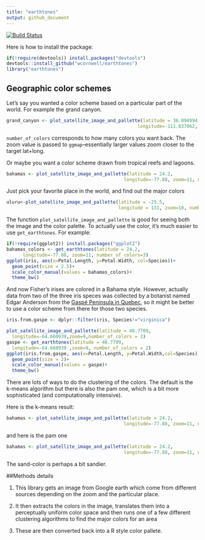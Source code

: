 ```yaml
---
title: "earthtones"
output: github_document
---
```

[![Build Status](https://travis-ci.org/wcornwell/earthtones.svg?branch=master)](https://travis-ci.org/wcornwell/earthtones)

Here is how to install the package:

```r
if(!require(devtools)) install.packages("devtools")
devtools::install_github("wcornwell/earthtones")
library("earthtones")
```

## Geographic color schemes

Let's say you wanted a color scheme based on a particular part of the world.  For example the grand canyon.  

```r
grand_canyon <- plot_satellite_image_and_pallette(latitude = 36.094994,
                                                longitude=-111.837962, zoom=12, number_of_colors=5)
```

`number_of_colors` corresponds to how many colors you want back.  The zoom value is passed to `ggmap`--essentially larger values zoom closer to the target lat+long.  

Or maybe you want a color scheme drawn from tropical reefs and lagoons.  

```r
bahamas <- plot_satellite_image_and_pallette(latitude = 24.2,
                                           longitude=-77.88, zoom=11, number_of_colors=5)
```

Just pick your favorite place in the world, and find out the major colors

```r
uluru<-plot_satellite_image_and_pallette(latitude = -25.5, 
                                         longitude = 131, zoom=10, number_of_colors=5)
```

The function `plot_satellite_image_and_pallette` is good for seeing both the image and the color palette.  To actually use the color, it's much easier to use `get_earthtones`.  For example:

```r
if(!require(ggplot2)) install.packages("ggplot2")
bahamas_colors <- get_earthtones(latitude = 24.2,
      longitude=-77.88, zoom=11, number_of_colors=3)
ggplot(iris, aes(x=Petal.Length, y=Petal.Width, col=Species))+
  geom_point(size = 2.5)+
  scale_color_manual(values = bahamas_colors)+
  theme_bw()
```

And now Fisher's irises are colored in a Bahama style.  However, actually data from two of the three iris speces was collected by a botanist named Edgar Anderson from the [Gaspé Peninsula in Quebec](https://www.jstor.org/stable/2394164?seq=1#page_scan_tab_contents), so it might be better to use a color scheme from there for those two species.  

```R
iris.from.gaspe <- dplyr::filter(iris, Species!="virginica")

plot_satellite_image_and_pallette(latitude = 48.7709,
  longitude=-64.660939,zoom=9,number_of_colors = 2)
gaspe <- get_earthtones(latitude = 48.7709,
  longitude=-64.660939 ,zoom=9, number_of_colors = 2)
ggplot(iris.from.gaspe, aes(x=Petal.Length, y=Petal.Width,col=Species))+
  geom_point(size = 2)+
  scale_color_manual(values = gaspe)+
  theme_bw()
```

There are lots of ways to do the clustering of the colors.  The default is the k-means algorithm but there is also the pam one, which is a bit more sophisticated (and computationally intensive).

Here is the k-means result:

```r
bahamas <- plot_satellite_image_and_pallette(latitude = 24.2,
                                           longitude=-77.88, zoom=11, number_of_colors=5,method="kmeans")
```

and here is the pam one

```r
bahamas <- plot_satellite_image_and_pallette(latitude = 24.2,
                                           longitude=-77.88, zoom=11, number_of_colors=5,method="pam",sampleRate = 350)
```

The sand-color is perhaps a bit sandier.  

##Methods details

1. This library gets an image from Google earth which come from different sources depending on the zoom and the particular place.  

2. It then extracts the colors in the image, translates them into a perceptually uniform color space and then runs one of a few different clustering algorithms to find the major colors for an area

3. These are then converted back into a R style color pallete.  
